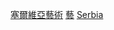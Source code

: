 {{commonscat|Artists from Serbia}}

[[Category:塞爾維亞藝術|]]
[[Category:各職業塞爾維亞人|藝]]
[[Category:欧洲各国艺术家|Serbia]]